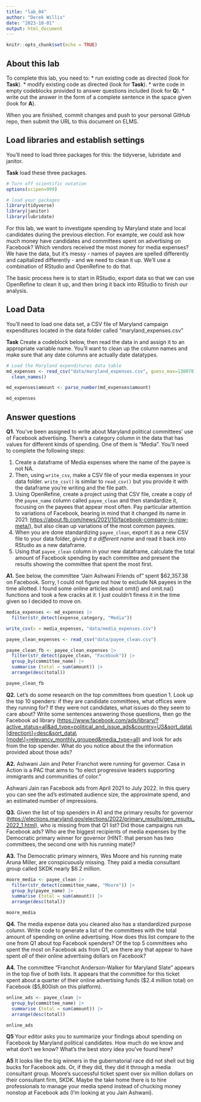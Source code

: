 ```yaml
---
title: "lab_04"
author: "Derek Willis"
date: "2023-10-01"
output: html_document
---
```


```r
knitr::opts_chunk$set(echo = TRUE)
```

## About this lab

To complete this lab, you need to: \* run existing code as directed (look for **Task**). \* modify existing code as directed (look for **Task**). \* write code in empty codeblocks provided to answer questions included (look for **Q**). \* write out the answer in the form of a complete sentence in the space given (look for **A**).

When you are finished, commit changes and push to your personal GitHub repo, then submit the URL to this document on ELMS.

## Load libraries and establish settings

You'll need to load three packages for this: the tidyverse, lubridate and janitor.

**Task** load these three packages.

```r
# Turn off scientific notation
options(scipen=999)

# load your packages
library(tidyverse)
library(janitor)
library(lubridate)

```

For this lab, we want to investigate spending by Maryland state and local candidates during the previous election. For example, we could ask how much money have candidates and committees spent on advertising on Facebook? Which vendors received the most money for media expenses? We have the data, but it's messy - names of payees are spelled differently and capitalized differently - and we need to clean it up. We'll use a combination of RStudio and OpenRefine to do that.

The basic process here is to start in RStudio, export data so that we can use OpenRefine to clean it up, and then bring it back into RStudio to finish our analysis.

## Load Data

You'll need to load one data set, a CSV file of Maryland campaign expenditures located in the data folder called "maryland_expenses.csv"

**Task** Create a codeblock below, then read the data in and assign it to an appropriate variable name. You'll want to clean up the column names and make sure that any date columns are actually date datatypes.

```r
# Load the Maryland expenditures data table
md_expenses <- read_csv("data/maryland_expenses.csv", guess_max=130078) |> 
  clean_names() 

md_expenses$amount <- parse_number(md_expenses$amount)

md_expenses


```

## Answer questions

**Q1.** You've been assigned to write about Maryland political committees' use of Facebook advertising. There's a category column in the data that has values for different kinds of spending. One of them is "Media". You'll need to complete the following steps:

   1. Create a dataframe of Media expenses where the name of the payee is not NA.
   2. Then, using `write_csv`, make a CSV file of your media expenses in your data folder. `write_csv()` is similar to `read_csv()` but you provide it with the dataframe you're writing and the file path.
   3. Using OpenRefine, create a project using that CSV file, create a copy of the `payee_name` column called `payee_clean` and then standardize it, focusing on the payees that appear most often. Pay particular attention to variations of Facebook, bearing in mind that it changed its name in 2021: <https://about.fb.com/news/2021/10/facebook-company-is-now-meta/>), but also clean up variations of the most common payees.
   4. When you are done standardizing `payee_clean`, export it as a new CSV file to your data folder, *giving it a different name* and read it back into RStudio as a new dataframe.
   5. Using that `payee_clean` column in your new dataframe, calculate the total amount of Facebook spending by each committee and present the results showing the committee that spent the most first.

**A1.** See below, the committee "Jain Ashwani Friends of" spent $62,357.38 on Facebook. Sorry, I could not figure out how to exclude NA payees in the time allotted. I found some online articles about omit() and omit.na() functions and took a few cracks at it. I just couldn't finess it in the time given so I decided to move on. 

```r

media_expenses <- md_expenses |> 
  filter(str_detect(expense_category, "Media")) 

write_csv(x = media_expenses, "data/media_expenses.csv")

payee_clean_expenses <- read_csv("data/payee_clean.csv")

payee_clean_fb <- payee_clean_expenses |> 
  filter(str_detect(payee_clean, "Facebook")) |>
  group_by(committee_name) |>
  summarise (total = sum(amount)) |> 
  arrange(desc(total))

payee_clean_fb

```

**Q2.** Let's do some research on the top committees from question 1. Look up the top 10 spenders: if they are candidate committees, what offices were they running for? If they were not candidates, what issues do they seem to care about? Write some sentences answering those questions, then go the Facebook ad library ([https://www.facebook.com/ads/library/?active_status=all&ad_type=political_and_issue_ads&country=US&sort_data\\[direction\\]=desc&sort_data\\[mode\\]=relevancy_monthly_grouped&media_type=all](https://www.facebook.com/ads/library/?active_status=all&ad_type=political_and_issue_ads&country=US&sort_data\%5Bdirection\%5D=desc&sort_data\%5Bmode\%5D=relevancy_monthly_grouped&media_type=all){.uri}) and look for ads from the top spender. What do you notice about the the information provided about those ads?

**A2.** Ashwani Jain and Peter Franchot were running for governor. Casa in Action is a PAC that aims to "to elect progressive leaders supporting immigrants and communities of color." 

Ashwani Jain ran Facebook ads from April 2021 to July 2022. In this query you can see the ad's estimated audience size, the approximate spend, and an estimated number of impressions. 

**Q3.** Given the list of top spenders in A1 and the primary results for governor (<https://elections.maryland.gov/elections/2022/primary_results/gen_results_2022_1.html>), who is missing from that Q1 list? Did those campaigns run Facebook ads? Who are the biggest recipients of media expenses by the Democratic primary winner for governor (HINT: that person has two committees, the second one with his running mate)?

**A3.** The Democratic primary winners, Wes Moore and his running mate Aruna Miller, are conspicuously missing. They paid a media consultant group called SKDK nearly $6.2 million. 

```r

moore_media <- payee_clean |> 
  filter(str_detect(committee_name, "Moore")) |>
  group_by(payee_name) |> 
  summarise (total = sum(amount)) |> 
  arrange(desc(total))

moore_media

```

**Q4.** The media expense data you cleaned also has a standardized purpose column. Write code to generate a list of the committees with the total amount of spending on online advertising. How does this list compare to the one from Q1 about top Facebook spenders? Of the top 5 committees who spent the most on Facebook ads from Q1, are there any that appear to have spent *all* of their online advertising dollars on Facebook?

**A4.** The committee "Franchot Anderson-Walker for Maryland Slate" appears in the top five of both lists. It appears that the committee for this ticket spent about a quarter of their online advertising funds ($2.4 million total) on Facebook ($5,800ish on this platform). 

```r

online_ads <- payee_clean |>
  group_by(committee_name) |> 
  summarise (total = sum(amount)) |>
  arrange(desc(total))

online_ads

```

**Q5** Your editor asks you to summarize your findings about spending on Facebook by Maryland political candidates. How much do we know and what don't we know? What's the best story idea you've found here?

**A5** It looks like the big winners in the gubernatorial race did not shell out big bucks for Facebook ads. Or, if they did, they did it through a media consultant group. Moore's successful ticket spent over six million dollars on their consultant firm, SKDK. Maybe the take home there is to hire professionals to manage your media spend instead of chucking money nonstop at Facebook ads (I'm looking at you Jain Ashwani). 

